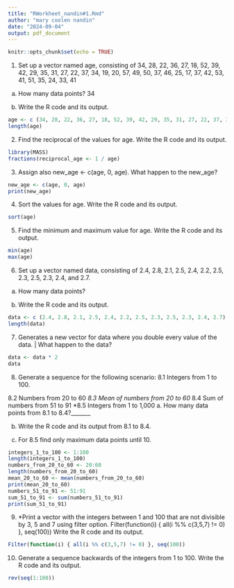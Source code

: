 ```yaml
---
title: "RWorkheet_nandin#1.Rmd"
author: "mary coolen nandin"
date: "2024-09-04"
output: pdf_document
---
```


```r
knitr::opts_chunk$set(echo = TRUE)
```

1. Set up a vector named age, consisting of 34, 28, 22, 36, 27, 18, 52, 39, 42, 29, 35, 31, 27, 22, 37, 34, 19, 20, 57, 49, 50, 37, 46, 25, 17, 37, 42, 53, 41, 51, 35, 24, 33, 41
a. How many data points? 
34

b. Write the R code and its output. 
```r
age <- c (34, 28, 22, 36, 27, 18, 52, 39, 42, 29, 35, 31, 27, 22, 37, 34, 19, 20, 57, 49, 50, 37, 46, 25, 17, 37, 42, 53, 41, 51, 35, 24, 33, 41)
length(age)
```

2. Find the reciprocal of the values for age. 
Write the R code and its output. 

```r
library(MASS)
fractions(reciprocal_age <- 1 / age)
```
3. Assign also new_age <- c(age, 0, age). 
What happen to the new_age? 
```r
new_age <- c(age, 0, age)
print(new_age)
```
4. Sort the values for age. 
Write the R code and its output. 
```r
sort(age)
```
5. Find the minimum and maximum value for age. 
Write the R code and its output. 
```r
min(age)
max(age)
```
6. Set up a vector named data, consisting of 2.4, 2.8, 2.1, 2.5, 2.4, 2.2, 2.5, 2.3, 2.5, 2.3, 2.4, and 2.7. 
a. How many data points? 

b. Write the R code and its output. 
```r
data <- c (2.4, 2.8, 2.1, 2.5, 2.4, 2.2, 2.5, 2.3, 2.5, 2.3, 2.4, 2.7)
length(data)
```
7. Generates a new vector for data where you double every value of the data. | What happen to the data? 
```r
data <- data * 2
data
```
8. Generate a sequence for the following scenario: 
8.1 Integers from 1 to 100. 

8.2 Numbers from 20 to 60 
*8.3 Mean of numbers from 20 to 60 
*8.4 Sum of numbers from 51 to 91 
*8.5 Integers from 1 to 1,000 
a. How many data points from 8.1 to 8.4?_______ 

b. Write the R code and its output from 8.1 to 8.4. 

c. For 8.5 find only maximum data points until 10. 

```r
integers_1_to_100 <- 1:100
length(integers_1_to_100)
numbers_from_20_to_60 <- 20:60
length(numbers_from_20_to_60)
mean_20_to_60 <- mean(numbers_from_20_to_60)
print(mean_20_to_60)
numbers_51_to_91 <- 51:91
sum_51_to_91 <- sum(numbers_51_to_91)
print(sum_51_to_91)
```
9. *Print a vector with the integers between 1 and 100 that are not divisible by 3, 5 and 7 using filter option. 
Filter(function(i) { all(i %% c(3,5,7) != 0) }, seq(100)) Write the R code and its output. 

```r
Filter(function(i) { all(i %% c(3,5,7) != 0) }, seq(100))
```
10. Generate a sequence backwards of the integers from 1 to 100. 
Write the R code and its output. 

```r
rev(seq(1:100))
```


```r
```
